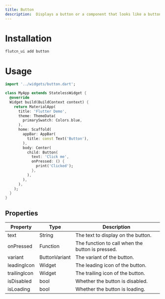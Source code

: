 ```yaml
---
title: Button 
description:  Displays a button or a component that looks like a button.
---
```


# Installation 

```bash
flutcn_ui add button
```

# Usage

```dart 
import '../widgets/button.dart';

class MyApp extends StatelessWidget {
  @override
  Widget build(BuildContext context) {
    return MaterialApp(
      title: 'Flutter Demo',
      theme: ThemeData(
        primarySwatch: Colors.blue,
      ),
      home: Scaffold(
        appBar: AppBar(
          title: const Text('Button'),
        ),
        body: Center(
          child: Button(
            text: 'Click me',
            onPressed: () {
              print('Clicked');
            },
          ),
        ),
      ),
    );
  }
}
```

## Properties

| Property | Type | Description |
| -------- | ---- | ----------- |
| text | String | The text to display on the button. |
| onPressed | Function | The function to call when the button is pressed. |
| variant | ButtonVariant | The variant of the button. |
| leadingIcon | Widget | The leading icon of the button. |
| trailingIcon | Widget | The trailing icon of the button. |
| isDisabled | bool | Whether the button is disabled. |
| isLoading | bool | Whether the button is loading. |




